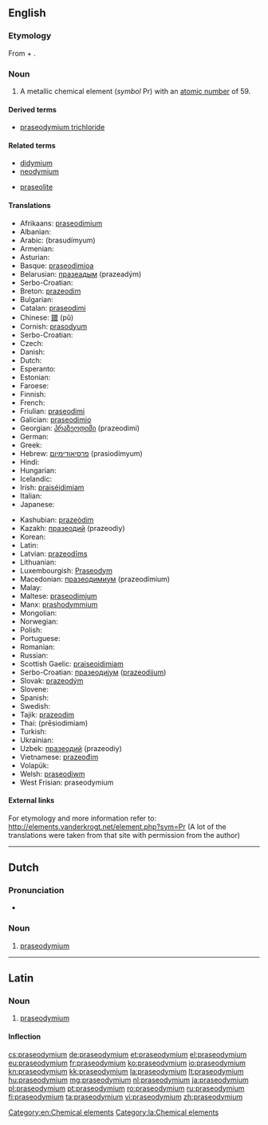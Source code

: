 ==English==

{{elements|Pr|cerium|Ce|neodymium|Nd}}

===Etymology===
From {{etyl|grc}} {{term|πράσιος||leek-green|lang=grc}} + {{term|didymium}}.

===Noun===
{{en-noun|-}}
{{wikipedia}}

# A metallic chemical element (''symbol'' Pr) with an [[atomic number]] of 59.

====Derived terms====
* [[praseodymium trichloride]]

====Related terms====
{{rel-top}}
* [[didymium]]
* [[neodymium]]
{{rel-mid}}
* [[praseolite]]
{{rel-bottom}}

====Translations====
{{rfc-tsort|duplicate language: Serbo-Croatian}}
{{trans-top|chemical element}}
* Afrikaans: [[praseodimium]]
* Albanian: {{t-|sq|prazeodim|xs=Albanian}}
* Arabic: {{Arab|[[براسوديميوم]]}} (brasudímyum) {{m}}
* Armenian: {{t-|hy|պրազեոդիմ|tr=prazeodim}}
* Asturian: {{t-|ast|praseodimiu|m}}
* Basque: [[praseodimioa]]
* Belarusian: [[празеадым]] (prazeadým) {{m}}
* Serbo-Croatian: {{t|sh|praseodimij}}
* Breton: [[prazeodim]]
* Bulgarian: {{t-|bg|празеодим|m|tr=prazeodím}}
* Catalan: [[praseodimi]]
* Chinese: [[鐠]] (pǔ)
* Cornish: [[prasodyum]]
* Serbo-Croatian: {{t|sh|praseodimij}}
* Czech: {{t+|cs|praseodym}}
* Danish: {{t-|da|praseodymium}}
* Dutch: {{t+|nl|praseodymium|n}}
* Esperanto: {{t-|eo|prazeodimo|xs=Esperanto}}
* Estonian: {{t-|et|praseodüüm}}
* Faroese: {{t-|fo|praseodymium|xs=Faroese}}
* Finnish: {{t+|fi|praseodyymi}}
* French: {{t+|fr|praséodyme|m}}
* Friulian: [[praseodimi]]
* Galician: [[praseodimio]]
* Georgian: [[პრაზეოდიმი]] (prazeodimi)
* German: {{t+|de|Praseodym|n}}
* Greek: {{t-|el|πρασεοδύμιο|n|tr=praseodýmio}}
* Hebrew: [[פרסיאודימיום]] (prasiodímyum)
* Hindi: {{t|hi|श्यामला|tr=shyaamalaa|sc=Deva}}
* Hungarian: {{t+|hu|prazeodímium}}
* Icelandic: {{t+|is|praseódým}}
* Irish: [[praiséidimiam]]
* Italian: {{t+|it|praseodimio|m}}
* Japanese: {{t+|ja|プラセオジム|tr=puraseojimu}}
{{trans-mid}}
* Kashubian: [[prazeòdim]]
* Kazakh: [[празеодий]] (prazeodiy)
* Korean: {{t+|ko|프라세오디뮴|tr=peurase-odimyum|sc=Kore}}
* Latin: {{t+|la|praseodymium}}
* Latvian: [[prazeodīms]]
* Lithuanian: {{t+|lt|prazeodimis|xs=Lithuanian}}
* Luxembourgish: [[Praseodym]]
* Macedonian: [[празеодимиум]] (prazeodímium) {{m}}
* Malay: {{t-|ms|praseodimium|xs=Malay}}
* Maltese: [[praseodimjum]]
* Manx: [[prashodymmium]]
* Mongolian: {{t-|mn|празеодим|tr=prazeodim|sc=Cyrl|xs=Mongolian}}
* Norwegian: {{t-|no|praseodym}}
* Polish: {{t+|pl|prazeodym|m}}
* Portuguese: {{t+|pt|praseodímio|m}}
* Romanian: {{t+|ro|praseodim|n}}
* Russian: {{t+|ru|празеодим|m|tr=prazeodím}}
* Scottish Gaelic: [[praiseoidimiam]]
* Serbo-Croatian: [[празеодиjум]] ([[prazeodijum]]) {{m}}
* Slovak: [[prazeodým]]
* Slovene: {{t+|sl|prazeodim}}
* Spanish: {{t+|es|praseodimio|m}}
* Swedish: {{t+|sv|praseodym|n}}
* Tajik: [[prazeodim]]
* Thai: {{Thai|[[เพรซิโอดิเมียม]]}} (prēsiodimiam)
* Turkish: {{t+|tr|praseodim}}
* Ukrainian: {{t+|uk|празеодим|m|tr=prazeodým|xs=Ukrainian}}
* Uzbek: [[празеодий]] (prazeodiy)
* Vietnamese: [[prazeođim]]
* Volapük: {{t+|vo|praseodin}}
* Welsh: [[praseodiwm]]
* West Frisian: praseodymium
{{trans-bottom}}

====External links====
For etymology and more information refer to:
http://elements.vanderkrogt.net/element.php?sym=Pr
(A lot of the translations were taken from that site with permission from the author)

[[Category:en:Chemical elements]]

----

==Dutch==
{{wikipedia|lang=nl}}
{{elements|Pr|cerium|Ce|neodymium|Nd|lang=nl}}

===Pronunciation===
* {{audio|Nl-praseodymium.ogg|Audio}}

===Noun===
{{nl-noun|n|-|-}}

# [[#English|praseodymium]]

----

==Latin==
{{wikipedia|lang=la}}

===Noun===
{{la-noun|praseodymium|praseodymii|praseodymiī|n|second}}

# [[#English|praseodymium]]

====Inflection====
{{la-decl-2nd-N|praseodymi}}

[[Category:la:Chemical elements]]

[[cs:praseodymium]]
[[de:praseodymium]]
[[et:praseodymium]]
[[el:praseodymium]]
[[eu:praseodymium]]
[[fr:praseodymium]]
[[ko:praseodymium]]
[[io:praseodymium]]
[[kn:praseodymium]]
[[kk:praseodymium]]
[[la:praseodymium]]
[[lt:praseodymium]]
[[hu:praseodymium]]
[[mg:praseodymium]]
[[nl:praseodymium]]
[[ja:praseodymium]]
[[pl:praseodymium]]
[[pt:praseodymium]]
[[ro:praseodymium]]
[[ru:praseodymium]]
[[fi:praseodymium]]
[[ta:praseodymium]]
[[vi:praseodymium]]
[[zh:praseodymium]]